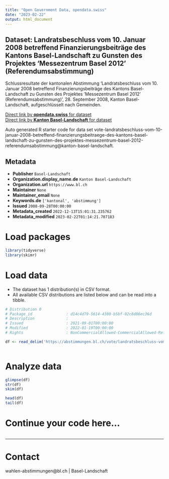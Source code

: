 ```yaml
---
title: "Open Government Data, opendata.swiss"
date: "2023-02-22"
output: html_document
---
```


## Dataset: Landratsbeschluss vom 10. Januar 2008 betreffend Finanzierungsbeiträge des Kantons Basel-Landschaft zu Gunsten des Projektes 'Messezentrum Basel 2012' (Referendumsabstimmung)

Schlussresultate der kantonalen Abstimmung 'Landratsbeschluss vom 10. Januar 2008 betreffend Finanzierungsbeiträge des Kantons Basel-Landschaft zu Gunsten des Projektes 'Messezentrum Basel 2012' (Referendumsabstimmung)', 28. September 2008, Kanton Basel-Landschaft, aufgeschlüsselt nach Gemeinden.

[Direct link by **opendata.swiss** for dataset](https://opendata.swiss/de/dataset/landratsbeschluss-vom-10-januar-2008-betreffend-finanzierungsbeitrage-des-kantons-basel-landsch)<br>
[Direct link by **Kanton Basel-Landschaft** for dataset](https://abstimmungen.bl.ch/vote/landratsbeschluss-vom-10-januar-2008-betreffend-finanzierungsbeitraege-des-kantons-basel-landschaft-zu-gunsten-des-projektes-messezentrum-basel-2012-referendumsabstimmung/data)

Auto generated R starter code for data set vote-landratsbeschluss-vom-10-januar-2008-betreffend-finanzierungsbeitraege-des-kantons-basel-landschaft-zu-gunsten-des-projektes-messezentrum-basel-2012-referendumsabstimmung@kanton-basel-landschaft.

## Metadata

- **Publisher** `Basel-Landschaft`
- **Organization.display_name.de** `Kanton Basel-Landschaft`
- **Organization.url** `https://www.bl.ch`
- **Maintainer** `None`
- **Maintainer_email** `None`
- **Keywords.de** `['kantonal', 'abstimmung']`
- **Issued** `2008-09-28T00:00:00`
- **Metadata_created** `2022-12-13T15:01:31.235762`
- **Metadata_modified** `2023-02-22T01:14:21.707183`


# Load packages

```r

library(tidyverse)
library(skimr)

```

# Load data

-   The dataset has 1 distribution(s) in CSV format.
-   All available CSV distributions are listed below and can be read into a tibble.

```r

# Distribution 0
# Package_id               : d14c4d79-5614-4380-b5bf-02c8d86ec36d
# Description              : 
# Issued                   : 2021-09-01T00:00:00
# Modified                 : 2022-01-19T00:00:00
# Rights                   : NonCommercialAllowed-CommercialAllowed-ReferenceRequired

df <- read_delim('https://abstimmungen.bl.ch/vote/landratsbeschluss-vom-10-januar-2008-betreffend-finanzierungsbeitraege-des-kantons-basel-landschaft-zu-gunsten-des-projektes-messezentrum-basel-2012-referendumsabstimmung/data-csv')



```

# Analyze data

```r

glimpse(df)
str(df)
skim(df)

head(df)
tail(df)

```

# Continue your code here...

```r

```

------------------------------------------------------------------------

# Contact

wahlen-abstimmungen@bl.ch | Basel-Landschaft
